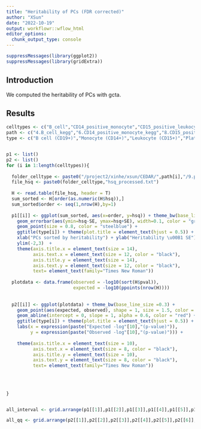 ```yaml
---
title: "Heritability of PCs (FDR corrected)"
author: "XSun"
date: "2022-10-19"
output: workflowr::wflow_html
editor_options:
  chunk_output_type: console
---
```


```r
suppressMessages(library(ggplot2))
suppressMessages(library(gridExtra))
```


## Introduction

We computed the heritability of PCs with gcta.

## Results

```r
celltypes <- c("B_cell","CD14_positive_monocyte","CD15_positive_leukocyte","platelet","T_cell","thymocyte")
path <- c("4.B_cell_kegg","6.CD14_positive_monocyte_kegg","8.CD15_positive_leukocyte_kegg","16.platelet_kegg","10.T_cell_kegg","14.thymocyte_kegg")
type <- c("B cell (CD19+)","Monocyte (CD14+)","Leukocyte (CD15+)","Platelet","T cell (CD4+)","T cell (CD8+)")


p1 <- list()
p2 <- list()
for (i in 1:length(celltypes)){
  
  folder_celltype <- paste0("/project2/xinhe/xsun/CEDAR/",path[i],"/9.pcs_40genes_rerun/3.heritability/")
  file_hsq <- paste0(folder_celltype,"hsq_processed.txt")
  
  H <- read.table(file_hsq, header = T)
  sum_sorted <- H[order(as.numeric(H$hsq)),]
  sum_sorted$order <- seq(1,nrow(H),by=1)
  
  p1[[i]] <- ggplot(sum_sorted, aes(x=order, y=hsq)) + theme_bw(base_line_size =0.3) +
    geom_errorbar(aes(ymin=hsq-SE, ymax=hsq+SE), width=0.1, color = "grey",alpha=0.6) +
    geom_point(size = 0.8, color = "steelblue") + 
    ggtitle(type[i]) + theme(plot.title = element_text(hjust = 0.5)) + 
    xlab("PCs sorted by heritability") + ylab("Heritability \u00B1 SE") + 
    ylim(-2,3)  + 
    theme(axis.title.x = element_text(size = 14),
          axis.text.x = element_text(size = 12, color = "black"),
          axis.title.y = element_text(size = 14),
          axis.text.y = element_text(size = 12, color = "black"),
          text= element_text(family="Times New Roman")) 
  
  plotdata <- data.frame(observed = -log10(sort(H$pval)),
                         expected = -log10(ppoints(nrow(H))))
  
  
  p2[[i]] <- ggplot(plotdata) + theme_bw(base_line_size =0.3) +
    geom_point(aes(expected, observed), shape = 1, size = 1.5, color = "steelblue") +
    geom_abline(intercept = 0, slope = 1, alpha = 0.6, color = "red") +
    ggtitle(type[i]) + theme(plot.title = element_text(hjust = 0.5)) +
    labs(x = expression(paste("Expected -log"[10],"(p-value)")),
         y = expression(paste("Observed -log"[10],"(p-value)"))) +
    
    theme(axis.title.x = element_text(size = 10),
          axis.text.x = element_text(size = 8, color = "black"),
          axis.title.y = element_text(size = 10),
          axis.text.y = element_text(size = 8, color = "black"),
          text= element_text(family="Times New Roman")) 
  
  
  
  
}


all_interval <- grid.arrange(p1[[1]],p1[[2]],p1[[3]],p1[[4]],p1[[5]],p1[[6]], nrow = 2)

all_qq <- grid.arrange(p2[[1]],p2[[2]],p2[[3]],p2[[4]],p2[[5]],p2[[6]], nrow = 2)

```